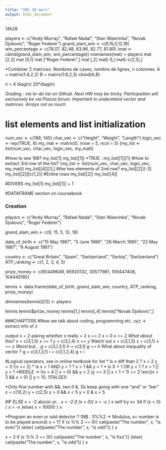 ```yaml
---
title: "IDS 19 mars"
output: html_document
---
```


14h28 

players <- c("Andy Murray", "Rafael Nadal", "Stan Wawrinka", 
             "Novak Djokovic", "Roger Federer")
grand_slam_win <- c(9,15,5,12,18)
win_percentage <- c(78.07, 82.48, 63.96, 82.77, 81.80)
(mat <- cbind(grand_slam_win, win_percentage))
rownames(mat) = players
mat [2,2]
mat [5,1]
mat ["Roger Federer",]
mat [,2]
mat[-5,]
mat[-c(2,5),]

*Combiner 2 matrices. Nombres de cases, nombre de lignes, n colonnes.
A = matrix(1:4,2,2)
B = matrix(1:6,2,3)
cbind(A,B)

n = 4
diag(n)
20*diag(n)

*Grading : via to-do list on Github. Next HW may be tricky. Participation will exclusively be via Piazza forum.* 
*Important to understand vector and matrices. Arrays not so much*

# list elements and list initialization
num_vec <- c(188, 140)
char_vec <- c("Height", "Weight", "Length")
logic_vec <- rep(TRUE, 8)
my_mat <- matrix(0, nrow = 5, ncol = 5)
(my_list <- list(num_vec, char_vec, logic_vec, my_mat))

#How to see 188?
my_list[1]
my_list[[1]]
*TRUE : 
my_list[[1]][1]
#How to extract 3rd row of the list?
(my_list <- list(num_vec, char_vec, logic_vec, my_mat))
my_list[[4]][3,]
#the two elements of 2nd row?
my_list[[2]][-3]
my_list[[2]][c(1,2)]
#Entire rows
my_list[[2]]
my_list[[4]]

#DIVERS
my_list[1]
my_list[[1]] + 1


#DATAFRAME section on coursebook 

### Creation

players <- c("Andy Murray", "Rafael Nadal", "Stan Wawrinka", 
             "Novak Djokovic", "Roger Federer")

grand_slam_win <- c(9, 15, 5, 12, 18)

date_of_birth <- c("15 May 1987", "3 June 1986", "28 March 1985", 
                  "22 May 1987", "8 August 1981")

country <- c("Great Britain", "Spain", "Switzerland", 
            "Serbia", "Switzerland")
ATP_ranking <- c(1, 2, 3, 4, 5)

prize_money <- c(60449649, 85920132, 30577981, 109447408, 104445185)

tennis <- data.frame(date_of_birth, grand_slam_win, country, 
                    ATP_ranking, prize_money)

dimnames(tennis)[[1]] <- players

tennis
tennis$prize_money
tennis[1,]
tennis[,4]
tennis["Novak Djokovic",]

###CHAPTER5 
#Now we talk about coding, programming etc.
x$y$z -> extract info of z

*output
x = 2
*asking whether x really = 2
x == 2
x > 0
x <= 2
*What about this?
x = c(3,1,5)
x == 1
y = c(3,1,4)
x == y
*Watch out
x = c(3,1,5)
z = c(3,1)
x == z
*Weird but...
g = c(3,1,3,1)
h = c(3,1)
g == h
*What about inequality of vector ?
g = c(3,1,3,1)
i = c(3,1,2,4)
g > i 

#Logical operators, see in online textbook for list 
* Is x diff than 2 ?
x = 2
y = 3
!(x == 2)
* Is x > 1 AND y < 1 ? 
x > 1 && y < 1
* Is X > 1 OR y < 1 ? 
x > 1 || y < 1
*RIDDLE ->
!(x < 4 || x > 0) && y > 2
(y == 3 || x > 1 + 1) == 2
!xor((x < 3 && x > 0) || y < 10, !(FALSE))

*Only first number with &&, two if &. So keep going with one "and" or "bar"
x = c(10,2)
y = c(2,5)
y > 0 && x < 5 
y > 0 & x < 5

#IF ELSE
x = -2 
abs(x)
*or...
x = -2 
if (x < 0){
x = -x
}
x
*self try
x= 34
if (x < 0){
x = -x
}else{
x = 10000
}
x

*Program an even or odd detector ? (NB : 3%%2 -> Modulus, x= number is to be played around)
x = 17
if (x %% 2 == 0){
cat(paste("The number", x, "is even"))
}else{
cat(paste("The number", x, "is odd"))
}
x

x = 3
if (x %% 3 == 0){
cat(paste("The number", x, "is fizz"))
}else{
cat(paste("The number", x, "is odd"))
}
x

